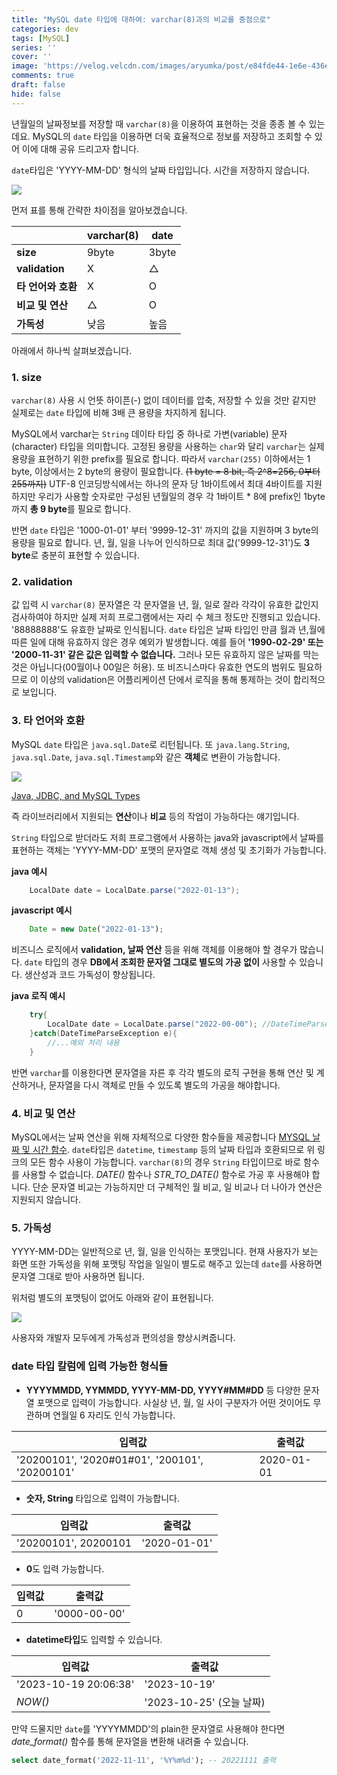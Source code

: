 ```yaml
---
title: "MySQL date 타입에 대하여: varchar(8)과의 비교를 중점으로"
categories: dev
tags: [MySQL]
series: ''
cover: ''
image: 'https://velog.velcdn.com/images/aryumka/post/e84fde44-1e6e-436e-bf62-6749c6ca1845/image.png'
comments: true
draft: false
hide: false
---
```



년월일의 날짜정보를 저장할 때 `varchar(8)`을 이용하여 표현하는 것을 종종 볼 수 있는데요.
MySQL의 `date` 타입을 이용하면 더욱 효율적으로 정보를 저장하고 조회할 수 있어 이에 대해 공유 드리고자 합니다.

`date`타입은 'YYYY-MM-DD' 형식의 날짜 타입입니다. 시간을 저장하지 않습니다.

<Image src="https://velog.velcdn.com/images/aryumka/post/3e4419ba-3859-4dd1-8588-2dacf815ab55/image.png" caption="테이블에 저장된 date 타입" />

먼저 표를 통해 간략한 차이점을 알아보겠습니다.

|         | varchar(8) | date |
| ------- | ---------- | -----|
|**size** | 9byte | 3byte| 
|**validation** | X | △ |   
|**타 언어와 호환** | X | O |   
|**비교 및 연산** | △ | O |   
|**가독성** | 낮음 | 높음 |   

아래에서 하나씩 살펴보겠습니다.

### 1. size

`varchar(8)` 사용 시 언뜻 하이픈(-) 없이 데이터를 압축, 저장할 수 있을 것만 같지만 실제로는 `date` 타입에 비해 3배 큰 용량을 차지하게 됩니다.

MySQL에서 varchar는 `String` 데이타 타입 중 하나로 가변(variable) 문자(character) 타입을 의미합니다. 고정된 용량을 사용하는 `char`와 달리 `varchar`는 실제 용량을 표현하기 위한 prefix를 필요로 합니다.
따라서 `varchar(255)` 이하에서는 1 byte, 이상에서는 2 byte의 용량이 필요합니다. ~~(1 byte = 8 bit, 즉 2^8=256, 0부터 255까지)~~
UTF-8 인코딩방식에서는 하나의 문자 당 1바이트에서 최대 4바이트를 지원하지만 우리가 사용할 숫자로만 구성된 년월일의 경우 각 1바이트 * 8에 prefix인 1byte까지 **총 9 byte**를 필요로 합니다.

반면 `date` 타입은 '1000-01-01' 부터 '9999-12-31' 까지의 값을 지원하며 3 byte의 용량을 필요로 합니다. 년, 월, 일을 나누어 인식하므로 최대 값('9999-12-31')도 **3 byte**로 충분히 표현할 수 있습니다.

### 2. validation

값 입력 시 `varchar(8)` 문자열은 각 문자열을 년, 월, 일로 잘라 각각이 유효한 값인지 검사하여야 하지만 실제 저희 프로그램에서는 자리 수 체크 정도만 진행되고 있습니다. '88888888'도 유효한 날짜로 인식됩니다.
`date` 타입은 날짜 타입인 만큼 월과 년,월에 따른 일에 대해 유효하지 않은 경우 예외가 발생합니다. 예를 들어 **'1990-02-29' 또는 '2000-11-31' 같은 값은 입력할 수 없습니다.** 
그러나 모든 유효하지 않은 날짜를 막는 것은 아닙니다(00월이나 00일은 허용). 또 비즈니스마다 유효한 연도의 범위도 필요하므로 이 이상의 validation은 어플리케이션 단에서 로직을 통해 통제하는 것이 합리적으로 보입니다.

### 3. 타 언어와 호환

MySQL `date` 타입은 `java.sql.Date`로 리턴됩니다. 또 `java.lang.String`, `java.sql.Date`, `java.sql.Timestamp`와 같은 **객체**로 변환이 가능합니다.

<Image src="https://velog.velcdn.com/images/aryumka/post/e84fde44-1e6e-436e-bf62-6749c6ca1845/image.png" />

[Java, JDBC, and MySQL Types](https://dev.mysql.com/doc/connector-j/8.1/en/connector-j-reference-type-conversions.html)

즉 라이브러리에서 지원되는 **연산**이나 **비교** 등의 작업이 가능하다는 얘기입니다.

`String` 타입으로 받더라도 저희 프로그램에서 사용하는 java와 javascript에서 날짜를 표현하는 객체는 'YYYY-MM-DD' 포맷의 문자열로 객체 생성 및 초기화가 가능합니다.

**java 예시**
```java 
    LocalDate date = LocalDate.parse("2022-01-13");
```
**javascript 예시**
```javascript
    Date = new Date("2022-01-13");
```

비즈니스 로직에서 **validation, 날짜 연산** 등을 위해 객체를 이용해야 할 경우가 많습니다. `date` 타입의 경우 **DB에서 조회한 문자열 그대로 별도의 가공 없이** 사용할 수 있습니다. 생산성과 코드 가독성이 향상됩니다.

**java 로직 예시**
```java 
    try{
        LocalDate date = LocalDate.parse("2022-00-00"); //DateTimeParseException 발생
    }catch(DateTimeParseException e){
        //...예외 처리 내용
    }
```

반면 `varchar`를 이용한다면 문자열을 자른 후 각각 별도의 로직 구현을 통해 연산 및 계산하거나, 문자열을 다시 객체로 만들 수 있도록 별도의 가공을 해야합니다.

### 4. 비교 및 연산

MySQL에서는 날짜 연산을 위해 자체적으로 다양한 함수들을 제공합니다 [MYSQL 날짜 및 시간 함수](https://dev.mysql.com/doc/refman/8.0/en/date-and-time-functions.html).
`date`타입은 `datetime`, `timestamp` 등의 날짜 타입과 호환되므로 위 링크의 모든 함수 사용이 가능합니다.
`varchar(8)`의 경우 `String` 타입이므로 바로 함수를 사용할 수 없습니다. *DATE()* 함수나 *STR_TO_DATE()* 함수로 가공 후 사용해야 합니다. 단순 문자열 비교는 가능하지만 더 구체적인 월 비교, 일 비교나 더 나아가 연산은 지원되지 않습니다.

### 5. 가독성

YYYY-MM-DD는 일반적으로 년, 월, 일을 인식하는 포맷입니다. 
현재 사용자가 보는 화면 또한 가독성을 위해 포맷팅 작업을 일일이 별도로 해주고 있는데 `date`를 사용하면 문자열 그대로 받아 사용하면 됩니다.

위처럼 별도의 포맷팅이 없어도 아래와 같이 표현됩니다.

<Image src="https://velog.velcdn.com/images/aryumka/post/f489f591-951c-41fd-bc7c-c3991509a9f5/image.png" />

사용자와 개발자 모두에게 가독성과 편의성을 향상시켜줍니다.

### date 타입 칼럼에 입력 가능한 형식들
- **YYYYMMDD, YYMMDD, YYYY-MM-DD, YYYY#MM#DD** 등 다양한 문자열 포맷으로 입력이 가능합니다. 사실상 년, 월, 일 사이 구분자가 어떤 것이어도 무관하며 연월일 6 자리도 인식 가능합니다. 
 
| 입력값 | 출력값 |
| ----- | ----- |
| '20200101', '2020#01#01', '200101', '20200101' | 2020-01-01 | 

- **숫자, String** 타입으로 입력이 가능합니다.

| 입력값 | 출력값|
| ------ | -----|
| '20200101', 20200101| '2020-01-01' | 

- **0**도 입력 가능합니다.

| 입력값 | 출력값|
| ------ | -----|
| 0 | '0000-00-00' | 

- **datetime타입**도 입력할 수 있습니다.

| 입력값 | 출력값|
| ----- | -----|
| '2023-10-19 20:06:38' | '2023-10-19' | 
| *NOW()* | '2023-10-25' (오늘 날짜) | 


만약 드물지만 `date`를 'YYYYMMDD'의 plain한 문자열로 사용해야 한다면 *date_format()* 함수를 통해 문자열을 변환해 내려줄 수 있습니다.
```sql
select date_format('2022-11-11', '%Y%m%d'); -- 20221111 출력
```
